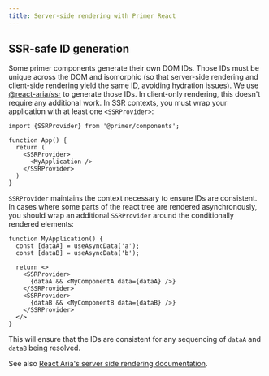 ```yaml
---
title: Server-side rendering with Primer React
---
```


## SSR-safe ID generation

Some primer components generate their own DOM IDs. Those IDs must be unique across the DOM and isomorphic (so that server-side rendering and client-side rendering yield the same ID, avoiding hydration issues). We use [@react-aria/ssr](https://react-spectrum.adobe.com/react-aria/ssr.html) to generate those IDs. In client-only rendering, this doesn't require any additional work. In SSR contexts, you must wrap your application with at least one `<SSRProvider>`:

```
import {SSRProvider} from '@primer/components';

function App() {
  return (
    <SSRProvider>
      <MyApplication />
    </SSRProvider>
  )
}
```

`SSRProvider` maintains the context necessary to ensure IDs are consistent. In cases where some parts of the react tree are rendered asynchronously, you should wrap an additional `SSRProvider` around the conditionally rendered elements:

```
function MyApplication() {
  const [dataA] = useAsyncData('a');
  const [dataB] = useAsyncData('b');

  return <>
    <SSRProvider>
      {dataA && <MyComponentA data={dataA} />}
    </SSRProvider>
    <SSRProvider>
      {dataB && <MyComponentB data={dataB} />}
    </SSRProvider>
  </>
}
```

This will ensure that the IDs are consistent for any sequencing of `dataA` and `dataB` being resolved.

See also [React Aria's server side rendering documentation](https://react-spectrum.adobe.com/react-aria/ssr.html).
